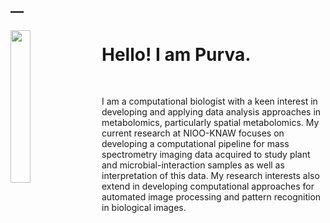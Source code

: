 ---
---


<link rel="stylesheet" href="styles.css" type="text/css">

<img src="images/Professional_Picture_Purva_Kulkarni.jpg" style="width:25%; margin-right: 20px" align="left">

# Hello! I am Purva. #

<br>

I am a computational biologist with a keen interest in developing and applying data analysis approaches in metabolomics, particularly spatial metabolomics. My current research at NIOO-KNAW focuses on developing a computational pipeline for mass spectrometry imaging data acquired to study plant and microbial-interaction samples as well as interpretation of this data. My research interests also extend in developing computational approaches for automated image processing and pattern recognition in biological images. 


